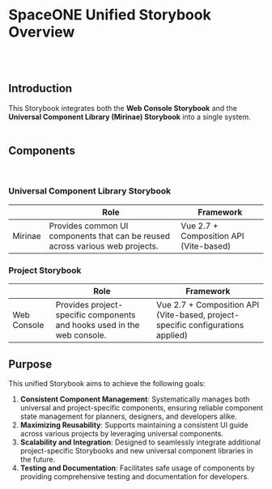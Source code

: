 # SpaceONE Unified Storybook Overview
<br/><br/>

## Introduction
This Storybook integrates both the **Web Console Storybook** and the **Universal Component Library (Mirinae) Storybook** into a single system.
<br/><br/>

## Components
<br/>

### Universal Component Library Storybook
|  | Role | Framework |
|------|------------------------------------------------|----------------|
| Mirinae | Provides common UI components that can be reused across various web projects. | Vue 2.7 + Composition API (Vite-based) |

### Project Storybook
|  | Role | Framework |
|------|------------------------------------------------|----------------|
| Web Console | Provides project-specific components and hooks used in the web console. | Vue 2.7 + Composition API (Vite-based, project-specific configurations applied) |

## Purpose
This unified Storybook aims to achieve the following goals:
1. **Consistent Component Management**: Systematically manages both universal and project-specific components, ensuring reliable component state management for planners, designers, and developers alike.
2. **Maximizing Reusability**: Supports maintaining a consistent UI guide across various projects by leveraging universal components.
3. **Scalability and Integration**: Designed to seamlessly integrate additional project-specific Storybooks and new universal component libraries in the future.
4. **Testing and Documentation**: Facilitates safe usage of components by providing comprehensive testing and documentation for developers.
